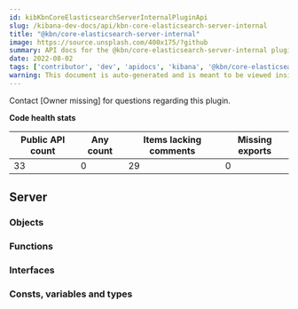 ```yaml
---
id: kibKbnCoreElasticsearchServerInternalPluginApi
slug: /kibana-dev-docs/api/kbn-core-elasticsearch-server-internal
title: "@kbn/core-elasticsearch-server-internal"
image: https://source.unsplash.com/400x175/?github
summary: API docs for the @kbn/core-elasticsearch-server-internal plugin
date: 2022-08-02
tags: ['contributor', 'dev', 'apidocs', 'kibana', '@kbn/core-elasticsearch-server-internal']
warning: This document is auto-generated and is meant to be viewed inside our experimental, new docs system. Reach out in #docs-engineering for more info.
---
```




Contact [Owner missing] for questions regarding this plugin.

**Code health stats**

| Public API count  | Any count | Items lacking comments | Missing exports |
|-------------------|-----------|------------------------|-----------------|
| 33 | 0 | 29 | 0 |

## Server

### Objects
<DocDefinitionList data={kbnCoreElasticsearchServerInternalObj.server.objects}/>

### Functions
<DocDefinitionList data={kbnCoreElasticsearchServerInternalObj.server.functions}/>

### Interfaces
<DocDefinitionList data={kbnCoreElasticsearchServerInternalObj.server.interfaces}/>

### Consts, variables and types
<DocDefinitionList data={kbnCoreElasticsearchServerInternalObj.server.misc}/>

